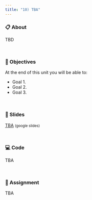 ```yaml
---
title: "10) TBA"
---
```



### 📋 About

TBD


<br>


### 🎯 Objectives

At the end of this unit you will be able to:

- Goal 1.
- Goal 2.
- Goal 3.


<br>


### 🌠 Slides

<a href="" target="_blank">TBA</a> <small>(google slides)</small>


<br>


### 💻 Code

TBA


<br>


### 📖 Assignment

TBA
